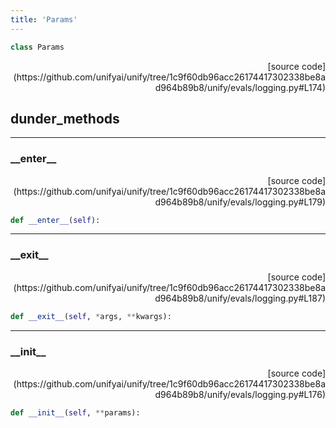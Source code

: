 ```yaml
---
title: 'Params'
---
```


```python
class Params
```

<p align="right">[source code](https://github.com/unifyai/unify/tree/1c9f60db96acc26174417302338be8ad964b89b8/unify/evals/logging.py#L174)</p>



## dunder_methods

---

### \_\_enter\_\_

<p align="right">[source code](https://github.com/unifyai/unify/tree/1c9f60db96acc26174417302338be8ad964b89b8/unify/evals/logging.py#L179)</p>

```python
def __enter__(self):
```



---

### \_\_exit\_\_

<p align="right">[source code](https://github.com/unifyai/unify/tree/1c9f60db96acc26174417302338be8ad964b89b8/unify/evals/logging.py#L187)</p>

```python
def __exit__(self, *args, **kwargs):
```



---

### \_\_init\_\_

<p align="right">[source code](https://github.com/unifyai/unify/tree/1c9f60db96acc26174417302338be8ad964b89b8/unify/evals/logging.py#L176)</p>

```python
def __init__(self, **params):
```

